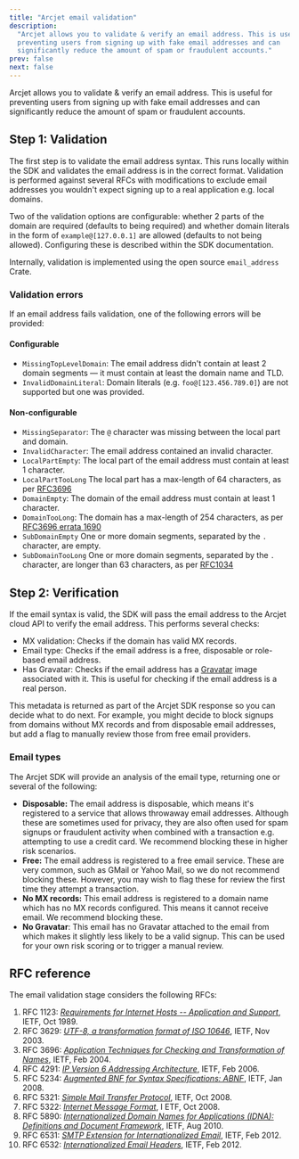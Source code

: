 ```yaml
---
title: "Arcjet email validation"
description:
  "Arcjet allows you to validate & verify an email address. This is useful for
  preventing users from signing up with fake email addresses and can
  significantly reduce the amount of spam or fraudulent accounts."
prev: false
next: false
---
```



Arcjet allows you to validate & verify an email address. This is useful for
preventing users from signing up with fake email addresses and can significantly
reduce the amount of spam or fraudulent accounts.

<WhatIsArcjet />

## Step 1: Validation

The first step is to validate the email address syntax. This runs locally within
the SDK and validates the email address is in the correct format. Validation is
performed against several RFCs with modifications to exclude email addresses you
wouldn't expect signing up to a real application e.g. local domains.

Two of the validation options are configurable: whether 2 parts of the domain
are required (defaults to being required) and whether domain literals in the
form of `example@[127.0.0.1]` are allowed (defaults to not being allowed).
Configuring these is described within the SDK documentation.

Internally, validation is implemented using the open source `email_address`
Crate.

### Validation errors

If an email address fails validation, one of the following errors will be
provided:

#### Configurable

- `MissingTopLevelDomain`: The email address didn't contain at least 2 domain
  segments — it must contain at least the domain name and TLD.
- `InvalidDomainLiteral`: Domain literals (e.g. `foo@[123.456.789.0]`) are not
  supported but one was provided.

#### Non-configurable

- `MissingSeparator`: The `@` character was missing between the local part and
  domain.
- `InvalidCharacter`: The email address contained an invalid character.
- `LocalPartEmpty`: The local part of the email address must contain at least 1
  character.
- `LocalPartTooLong` The local part has a max-length of 64 characters, as per
  [RFC3696](https://www.rfc-editor.org/rfc/rfc3696#section-3)
- `DomainEmpty`: The domain of the email address must contain at least 1
  character.
- `DomainTooLong`: The domain has a max-length of 254 characters, as per
  [RFC3696 errata 1690](https://www.rfc-editor.org/errata_search.php?rfc=3696&eid=1690)
- `SubDomainEmpty` One or more domain segments, separated by the `.` character,
  are empty.
- `SubDomainTooLong` One or more domain segments, separated by the `.`
  character, are longer than 63 characters, as per
  [RFC1034](https://www.rfc-editor.org/rfc/rfc1034#section-3.5)

## Step 2: Verification

If the email syntax is valid, the SDK will pass the email address to the Arcjet
cloud API to verify the email address. This performs several checks:

- MX validation: Checks if the domain has valid MX records.
- Email type: Checks if the email address is a free, disposable or role-based
  email address.
- Has Gravatar: Checks if the email address has a
  [Gravatar](https://gravatar.com) image associated with it. This is useful for
  checking if the email address is a real person.

This metadata is returned as part of the Arcjet SDK response so you can decide
what to do next. For example, you might decide to block signups from domains
without MX records and from disposable email addresses, but add a flag to
manually review those from free email providers.

### Email types

The Arcjet SDK will provide an analysis of the email type, returning one or
several of the following:

- **Disposable:** The email address is disposable, which means it's registered
  to a service that allows throwaway email addresses. Although these are
  sometimes used for privacy, they are also often used for spam signups or
  fraudulent activity when combined with a transaction e.g. attempting to use a
  credit card. We recommend blocking these in higher risk scenarios.
- **Free:** The email address is registered to a free email service. These are
  very common, such as GMail or Yahoo Mail, so we do not recommend blocking
  these. However, you may wish to flag these for review the first time they
  attempt a transaction.
- **No MX records:** This email address is registered to a domain name which has
  no MX records configured. This means it cannot receive email. We recommend
  blocking these.
- **No Gravatar**: This email has no Gravatar attached to the email from which
  makes it slightly less likely to be a valid signup. This can be used for your
  own risk scoring or to trigger a manual review.

## RFC reference

The email validation stage considers the following RFCs:

1. RFC 1123:
   [_Requirements for Internet Hosts -- Application and Support_](https://tools.ietf.org/html/rfc1123),
   IETF, Oct 1989.
2. RFC 3629:
   [_UTF-8, a transformation format of ISO 10646_](https://tools.ietf.org/html/rfc3629),
   IETF, Nov 2003.
3. RFC 3696:
   [_Application Techniques for Checking and Transformation of Names_](https://tools.ietf.org/html/rfc3696),
   IETF, Feb 2004.
4. RFC 4291:
   [_IP Version 6 Addressing Architecture_](https://tools.ietf.org/html/rfc4291),
   IETF, Feb 2006.
5. RFC 5234:
   [_Augmented BNF for Syntax Specifications: ABNF_](https://tools.ietf.org/html/rfc5234),
   IETF, Jan 2008.
6. RFC 5321:
   [_Simple Mail Transfer Protocol_](https://tools.ietf.org/html/rfc5321), IETF,
   Oct 2008.
7. RFC 5322: [_Internet Message Format_](https://tools.ietf.org/html/rfc5322), I
   ETF, Oct 2008.
8. RFC 5890:
   [_Internationalized Domain Names for Applications (IDNA): Definitions and Document Framework_](https://tools.ietf.org/html/rfc5890),
   IETF, Aug 2010.
9. RFC 6531:
   [_SMTP Extension for Internationalized Email_](https://tools.ietf.org/html/rfc6531),
   IETF, Feb 2012.
10. RFC 6532:
    [_Internationalized Email Headers_](https://tools.ietf.org/html/rfc6532),
    IETF, Feb 2012.

<Comments />
